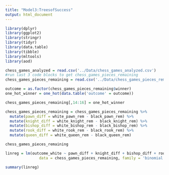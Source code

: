 ```yaml
---
title: "Model3:TreesofSuccess"
output: html_document
---
```



```r
library(dplyr)
library(ggplot2)
library(stringr)
library(tidyr)
library(data.table)
library(tibble)
library(mltools)
library(aod)
```

```r
chess_games_analyzed = read.csv('../Data/chess_games_analyzed.csv')
#run last 3 code blocks to get chess_games_pieces_remaining
chess_games_pieces_remaining = read.csv('../Data/chess_games_pieces_remaining.csv')
```

```r
outcome = as.factor(chess_games_pieces_remaining$winner)
one_hot_winner = one_hot(data.table('outcome' = outcome))

chess_games_pieces_remaining[,14:16] = one_hot_winner

chess_games_pieces_remaining = chess_games_pieces_remaining %>%
  mutate(pawn_diff = white_pawn_rem - black_pawn_rem) %>%
  mutate(knight_diff = white_knight_rem - black_knight_rem) %>%
  mutate(bishop_diff = white_bishop_rem - black_bishop_rem) %>%
  mutate(rook_diff = white_rook_rem - black_rook_rem) %>%
  mutate(queen_diff = white_queen_rem - black_queen_rem)
```

```r
chess_games_pieces_remaining
```


```r
linreg = lm(outcome_white ~ pawn_diff + knight_diff + bishop_diff + rook_diff + queen_diff,
               data = chess_games_pieces_remaining, family = 'binomial')

summary(linreg)
```

